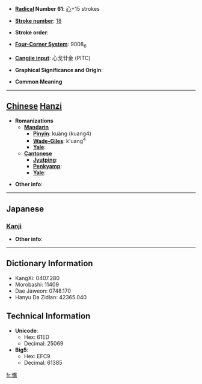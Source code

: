 * '''[[Wiktionary:Chinese radical index| Radical]] Number 61''': [[Wiktionary:Chinese radical index 心|心]]+15 strokes

* '''[[Wiktionary:Chinese total strokes index|Stroke number]]''': [[Wiktionary:Chinese total strokes index 18|18]]

* '''Stroke order''': 

* '''[[Wiktionary:Chinese four corner index|Four-Corner System]]''': 9008<sub>6</sub>

* '''[[Wiktionary:Chinese Cangjie index|Cangjie input]]''': 心戈廿金 (PITC)

* '''Graphical Significance and Origin''': 

* '''Common Meaning'''

----

== [[Chinese]] [[Hanzi]] ==

* '''Romanizations'''
** '''[[Mandarin]]'''
*** '''[[Pinyin]]''': kuàng (kuang4)
*** '''[[Wade-Giles]]''': k'uang<sup>4</sup>
*** '''[[Yale]]''': 
** '''[[Cantonese]]'''
*** '''[[Jyutping]]''':
*** '''[[Penkyamp]]''': 
*** '''[[Yale]]''': 

* '''Other info''': 

----

==Japanese==
===[[Kanji]]===
{{kanji|on readings=[[こう]] (kō)|kun readings=[[うらむ]] (uramu)}}

* '''Other info''':  

----

== Dictionary Information ==

* KangXi: 0407.280
* Morobashi: 11409
* Dae Jaweon: 0748.170
* Hanyu Da Zidian: 42365.040

== Technical Information ==

* '''Unicode''':
** Hex: 61ED
** Decimal: 25069
* '''Big5''':
** Hex: EFC9
** Decimal: 61385

[[fr:懭]]